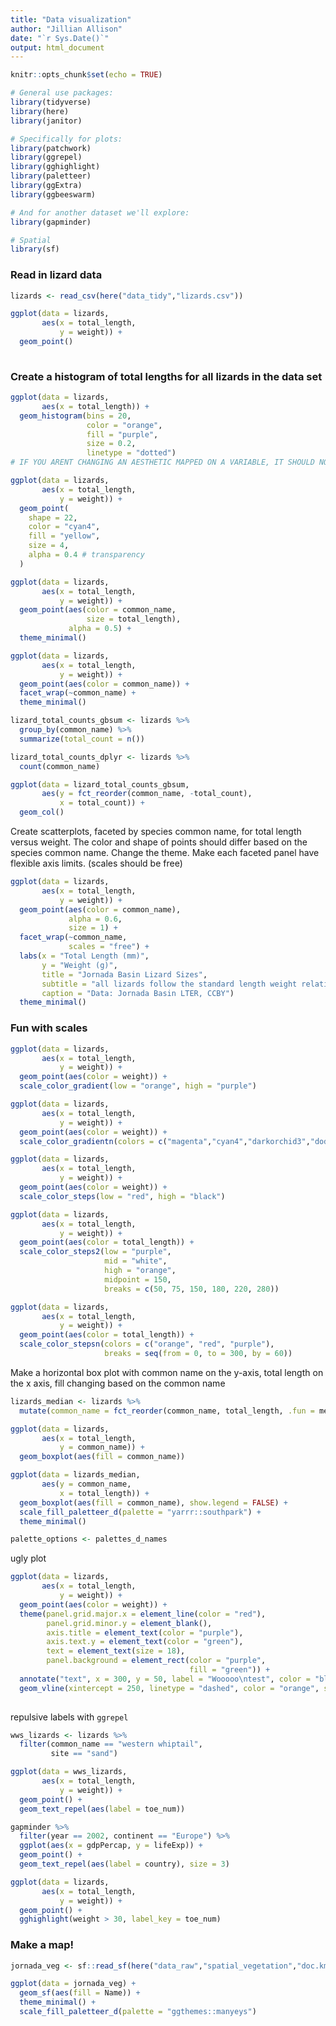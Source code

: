 ```yaml
---
title: "Data visualization"
author: "Jillian Allison"
date: "`r Sys.Date()`"
output: html_document
---
```


```r
knitr::opts_chunk$set(echo = TRUE)

# General use packages:
library(tidyverse)
library(here)
library(janitor)

# Specifically for plots:
library(patchwork)
library(ggrepel)
library(gghighlight)
library(paletteer)
library(ggExtra)
library(ggbeeswarm)

# And for another dataset we'll explore:
library(gapminder)

# Spatial
library(sf)
```

### Read in lizard data 
```r
lizards <- read_csv(here("data_tidy","lizards.csv"))
```

```r
ggplot(data = lizards,
       aes(x = total_length, 
           y = weight)) + 
  geom_point() 
  
```

### Create a histogram of total lengths for all lizards in the data set
```r
ggplot(data = lizards, 
       aes(x = total_length)) + 
  geom_histogram(bins = 20, 
                 color = "orange", 
                 fill = "purple", 
                 size = 0.2, 
                 linetype = "dotted") 
# IF YOU ARENT CHANGING AN AESTHETIC MAPPED ON A VARIABLE, IT SHOULD NOT BE IN AES 
```

```r
ggplot(data = lizards, 
       aes(x = total_length,
           y = weight)) + 
  geom_point(
    shape = 22,
    color = "cyan4",
    fill = "yellow", 
    size = 4, 
    alpha = 0.4 # transparency 
  )
```

```r
ggplot(data = lizards, 
       aes(x = total_length,
           y = weight)) + 
  geom_point(aes(color = common_name, 
                 size = total_length),
             alpha = 0.5) + 
  theme_minimal() 
```

```r
ggplot(data = lizards, 
       aes(x = total_length,
           y = weight)) + 
  geom_point(aes(color = common_name)) + 
  facet_wrap(~common_name) + 
  theme_minimal() 
```

```r
lizard_total_counts_gbsum <- lizards %>% 
  group_by(common_name) %>%
  summarize(total_count = n())

lizard_total_counts_dplyr <- lizards %>%
  count(common_name)
```

```r
ggplot(data = lizard_total_counts_gbsum, 
       aes(y = fct_reorder(common_name, -total_count), 
           x = total_count)) + 
  geom_col() 
```

Create scatterplots, faceted by species common name, for total length versus weight. The color and shape of points should differ based on the species common name. Change the theme. Make each faceted panel have flexible axis limits. (scales should be free) 

```r
ggplot(data = lizards, 
       aes(x = total_length,
           y = weight)) + 
  geom_point(aes(color = common_name),
             alpha = 0.6,
             size = 1) + 
  facet_wrap(~common_name, 
             scales = "free") +
  labs(x = "Total Length (mm)", 
       y = "Weight (g)",
       title = "Jornada Basin Lizard Sizes",
       subtitle = "all lizards follow the standard length weight relationship with Western Whiptails being largest",
       caption = "Data: Jornada Basin LTER, CCBY")
  theme_minimal()
```


### Fun with scales 

```r
ggplot(data = lizards, 
       aes(x = total_length,
           y = weight)) + 
  geom_point(aes(color = weight)) + 
  scale_color_gradient(low = "orange", high = "purple") 

```

```r
ggplot(data = lizards, 
       aes(x = total_length,
           y = weight)) + 
  geom_point(aes(color = weight)) + 
  scale_color_gradientn(colors = c("magenta","cyan4","darkorchid3","dodgerblue","green","yellow")) 
```

```r
ggplot(data = lizards, 
       aes(x = total_length,
           y = weight)) + 
  geom_point(aes(color = weight)) + 
  scale_color_steps(low = "red", high = "black") 
```

```r
ggplot(data = lizards, 
       aes(x = total_length,
           y = weight)) + 
  geom_point(aes(color = total_length)) + 
  scale_color_steps2(low = "purple", 
                     mid = "white",
                     high = "orange", 
                     midpoint = 150,
                     breaks = c(50, 75, 150, 180, 220, 280))
```

```r
ggplot(data = lizards, 
       aes(x = total_length,
           y = weight)) + 
  geom_point(aes(color = total_length)) + 
  scale_color_stepsn(colors = c("orange", "red", "purple"), 
                     breaks = seq(from = 0, to = 300, by = 60))
```

Make a horizontal box plot with common name on the y-axis, total length on the x axis, fill changing based on the common name 

```r
lizards_median <- lizards %>% 
  mutate(common_name = fct_reorder(common_name, total_length, .fun = median)) # create a new column which overwrites an existing column, recasting common name as a factor. then reorder common names based on the median of total length for each of the different levels of the factor ---- common name in this case. 

ggplot(data = lizards,
       aes(x = total_length,
           y = common_name)) + 
  geom_boxplot(aes(fill = common_name))

ggplot(data = lizards_median,
       aes(y = common_name, 
           x = total_length)) + 
  geom_boxplot(aes(fill = common_name), show.legend = FALSE) + 
  scale_fill_paletteer_d(palette = "yarrr::southpark") + 
  theme_minimal() 

palette_options <- palettes_d_names
```

ugly plot
```r
ggplot(data = lizards,
       aes(x = total_length,
           y = weight)) + 
  geom_point(aes(color = weight)) + 
  theme(panel.grid.major.x = element_line(color = "red"),
        panel.grid.minor.y = element_blank(), 
        axis.title = element_text(color = "purple"), 
        axis.text.y = element_text(color = "green"),
        text = element_text(size = 18), 
        panel.background = element_rect(color = "purple", 
                                        fill = "green")) + 
  annotate("text", x = 300, y = 50, label = "Wooooo\ntest", color = "blue") + 
  geom_vline(xintercept = 250, linetype = "dashed", color = "orange", size = 4)
  
```


repulsive labels with `ggrepel` 
```r
wws_lizards <- lizards %>%
  filter(common_name == "western whiptail", 
         site == "sand") 

ggplot(data = wws_lizards,
       aes(x = total_length,
           y = weight)) + 
  geom_point() + 
  geom_text_repel(aes(label = toe_num))

gapminder %>% 
  filter(year == 2002, continent == "Europe") %>%
  ggplot(aes(x = gdpPercap, y = lifeExp)) + 
  geom_point() + 
  geom_text_repel(aes(label = country), size = 3)
```

```r
ggplot(data = lizards,
       aes(x = total_length,
           y = weight)) + 
  geom_point() + 
  gghighlight(weight > 30, label_key = toe_num)
```

### Make a map! 

```r
jornada_veg <- sf::read_sf(here("data_raw","spatial_vegetation","doc.kml"))

ggplot(data = jornada_veg) + 
  geom_sf(aes(fill = Name)) +
  theme_minimal() + 
  scale_fill_paletteer_d(palette = "ggthemes::manyeys")


```

